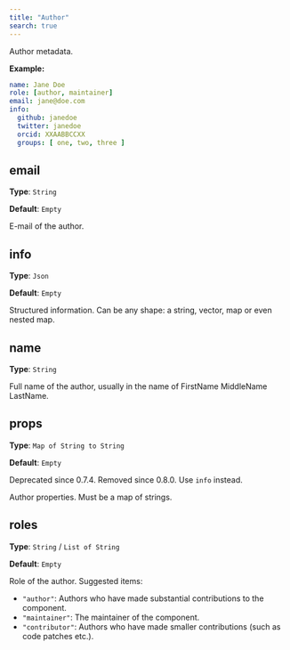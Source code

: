 ```yaml
---
title: "Author"
search: true
---
```


Author metadata.

**Example:**

```yaml
name: Jane Doe
role: [author, maintainer]
email: jane@doe.com
info:
  github: janedoe
  twitter: janedoe
  orcid: XXAABBCCXX
  groups: [ one, two, three ]

```

## email

**Type**: `String`

**Default**: `Empty`

E-mail of the author.

## info

**Type**: `Json`

**Default**: `Empty`

Structured information. Can be any shape: a string, vector, map or even nested map.

## name

**Type**: `String`

Full name of the author, usually in the name of FirstName MiddleName LastName.

## props

**Type**: `Map of String to String`

**Default**: `Empty`

::: {.callout-warning}
Deprecated since 0.7.4. 
Removed since 0.8.0. Use `info` instead.
:::
Author properties. Must be a map of strings.

## roles

**Type**: `String` / `List of String`

**Default**: `Empty`

Role of the author. Suggested items:

* `"author"`: Authors who have made substantial contributions to the component.
* `"maintainer"`: The maintainer of the component.
* `"contributor"`: Authors who have made smaller contributions (such as code patches etc.).

